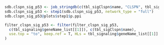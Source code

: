 

```r
sdb.clspn_sig_p53 <- job_stringdb(c(tbl_sigClspn$name, "CLSPN", tbl_signaling$geneName_list[[1]]))
sdb.clspn_sig_p53 <- step1(sdb.clspn_sig_p53, network_type = "full")
sdb.clspn_sig_p53@plots$step1$p.ppi

filter_clspn_sig_p53 <- filter(filter_clspn_sig_p53,
  c(tbl_signaling$geneName_list[[1]]), c(tbl_sigClspn$name),
  use.top = "to", keep.ref = T, HLs = tbl_signaling$geneName_list[[1]]
)

```

